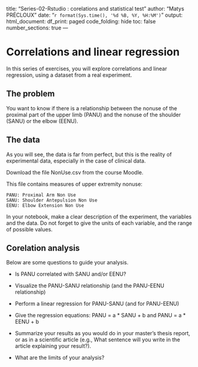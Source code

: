 title: "Series-02-Rstudio : corelations and statistical test"
author: "Matys PRÉCLOUX"
date: "`r format(Sys.time(), '%d %B, %Y, %H:%M')`"
output:
  html_document:
    df_print: paged
    code_folding: hide
    toc: false
    number_sections: true
---

# Correlations and linear regression
In this series of exercises, you will explore correlations and linear regression, using a dataset from a real experiment.

## The problem
You want to know if there is a relationship between the nonuse of the proximal part of the upper limb (PANU) and the nonuse of the shoulder (SANU) or the elbow (EENU).

## The data
As you will see, the data is far from perfect, but this is the reality of experimental data, especially in the case of clinical data.

Download the file NonUse.csv from the course Moodle.

This file contains measures of upper extremity nonuse:

    PANU: Proximal Arm Non Use
    SANU: Shoulder Antepulsion Non Use
    EENU: Elbow Extension Non Use

In your notebook, make a clear description of the experiment, the variables and the data. Do not forget to give the units of each variable, and the range of possible values.

## Corelation analysis
Below are some questions to guide your analysis.

- Is PANU correlated with SANU and/or EENU?

- Visualize the PANU-SANU relationship (and the PANU-EENU relationship)

- Perform a linear regression for PANU-SANU (and for PANU-EENU)

- Give the regression equations: PANU = a * SANU + b and PANU = a * EENU + b
- Summarize your results as you would do in your master’s thesis report, or as in a scientific article (e.g., What sentence will you write in the article explaining your result?).
- What are the limits of your analysis?